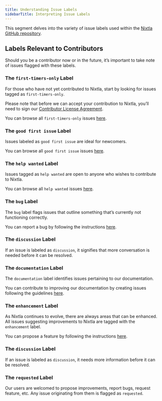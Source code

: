 ```yaml
---
title: Understanding Issue Labels
sidebarTitle: Interpreting Issue Labels
---
```



This segment delves into the variety of issue labels used within the
[Nixtla GitHub repository](https://github.com/nixtla/nixtla).

## Labels Relevant to Contributors

Should you be a contributor now or in the future, it’s important to take
note of issues flagged with these labels.

### The `first-timers-only` Label

For those who have not yet contributed to Nixtla, start by looking for
issues tagged as `first-timers-only`.

Please note that before we can accept your contribution to Nixtla,
you’ll need to sign our [Contributor License
Agreement](https://github.com/nixtla/nixtla_native/blob/stable/assets/contributions-agreement/individual-contributor.md).

You can browse all `first-timers-only` issues
[here](https://github.com/nixtla/nixtla/labels/first-timers-only).

### The `good first issue` Label

Issues labeled as `good first issue` are ideal for newcomers.

You can browse all `good first issue` issues
[here](https://github.com/nixtla/nixtla/labels/good%20first%20issue).

### The `help wanted` Label

Issues tagged as `help wanted` are open to anyone who wishes to
contribute to Nixtla.

You can browse all `help wanted` issues
[here](https://github.com/nixtla/nixtla/labels/help%20wanted).

### The `bug` Label

The `bug` label flags issues that outline something that’s currently not
functioning correctly.

You can report a bug by following the instructions
[here](../../contribute/issues#report-a-bug).

### The `discussion` Label

If an issue is labeled as `discussion`, it signifies that more
conversation is needed before it can be resolved.

### The `documentation` Label

The `documentation` label identifies issues pertaining to our
documentation.

You can contribute to improving our documentation by creating issues
following the guidelines
[here](../../contribute/issues#improve-our-docs).

### The `enhancement` Label

As Nixtla continues to evolve, there are always areas that can be
enhanced. All issues suggesting improvements to Nixtla are tagged with
the `enhancement` label.

You can propose a feature by following the instructions
[here](../../contribute/issues#request-a-feature).

### The `discussion` Label

If an issue is labeled as `discussion`, it needs more information before
it can be resolved.

### The `requested` Label

Our users are welcomed to propose improvements, report bugs, request
feature, etc. Any issue originating from them is flagged as `requested`.

